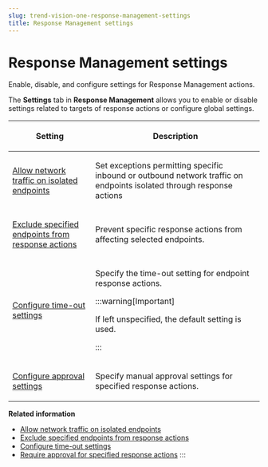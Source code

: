 ```yaml
---
slug: trend-vision-one-response-management-settings
title: Response Management settings
---
```

# Response Management settings

Enable, disable, and configure settings for Response Management actions.

The **Settings** tab in **Response Management** allows you to enable or disable settings related to targets of response actions or configure global settings.

<table>
<colgroup>
<col style="width: 33%" />
<col style="width: 67%" />
</colgroup>
<thead>
<tr>
<th><p>Setting</p></th>
<th><p>Description</p></th>
</tr>
</thead>
<tbody>
<tr>
<td><p><a href="trend-vision-one-allow-traffic-isolated-endpoints">Allow network traffic on isolated endpoints</a></p></td>
<td><p>Set exceptions permitting specific inbound or outbound network traffic on endpoints isolated through response actions</p></td>
</tr>
<tr>
<td><p><a href="trend-vision-one-response-exclude-endpoints">Exclude specified endpoints from response actions</a></p></td>
<td><p>Prevent specific response actions from affecting selected endpoints.</p></td>
</tr>
<tr>
<td><p><a href="trend-vision-one-time-out-settings">Configure time-out settings</a></p></td>
<td><p>Specify the time-out setting for endpoint response actions.</p>


:::warning[Important]

<p>If left unspecified, the default setting is used.</p>


:::

</td>
</tr>
<tr>
<td><p><a href="trend-vision-one-approval-specified-actions">Configure approval settings</a></p></td>
<td><p>Specify manual approval settings for specified response actions.</p></td>
</tr>
</tbody>
</table>

**Related information**

- [Allow network traffic on isolated endpoints](allow-traffic-isolated-endpoints.md "Configure exceptions that allow network traffic to and from isolated endpoints.")
- [Exclude specified endpoints from response actions](response-exclude-endpoints.md "Set exclusions to prevent specific response actions from affecting groups of selected endpoints.")
- [Configure time-out settings](time-out-settings.md "Specify how long Response Management waits before each endpoint response action times out.")
- [Require approval for specified response actions](approval-specified-actions.md "Ensure critical actions are verified before execution by configuring manual approval settings.")
:::
